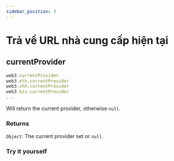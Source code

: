 ```yaml
---
sidebar_position: 3
---
```


# Trả về URL nhà cung cấp hiện tại
## currentProvider
```javascript
web3.currentProvider
web3.eth.currentProvider
web3.shh.currentProvider
web3.bzz.currentProvider
...
```
Will return the current provider, otherwise `null`.
### Returns
`Object`: The current provider set or `null`.
### Try it yourself